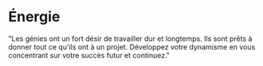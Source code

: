 # Énergie

<Trait number='1' name='Énergie' language='fr'>
  "Les génies ont un fort désir de travailler dur et longtemps. Ils sont prêts à
  donner tout ce qu'ils ont à un projet. Développez votre dynamisme en vous
  concentrant sur votre succès futur et continuez."
</Trait>
